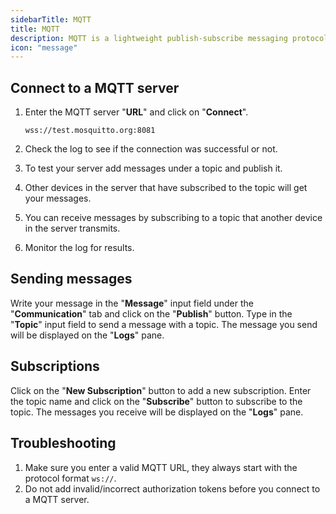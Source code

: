 ```yaml
---
sidebarTitle: MQTT
title: MQTT
description: MQTT is a lightweight publish-subscribe messaging protocol.
icon: "message"
---
```


## Connect to a MQTT server

1. Enter the MQTT server "**URL**" and click on "**Connect**".

    ```
    wss://test.mosquitto.org:8081
    ```

2. Check the log to see if the connection was successful or not.
3. To test your server add messages under a topic and publish it.
4. Other devices in the server that have subscribed to the topic will get your messages.
5. You can receive messages by subscribing to a topic that another device in the server transmits.
6. Monitor the log for results.

## Sending messages

Write your message in the "**Message**" input field under the "**Communication**" tab and click on the "**Publish**" button. Type in the "**Topic**" input field to send a message with a topic. The message you send will be displayed on the "**Logs**" pane.

## Subscriptions

Click on the "**New Subscription**" button to add a new subscription. Enter the topic name and click on the "**Subscribe**" button to subscribe to the topic. The messages you receive will be displayed on the "**Logs**" pane.

## Troubleshooting

1. Make sure you enter a valid MQTT URL, they always start with the protocol format `ws://`.
2. Do not add invalid/incorrect authorization tokens before you connect to a MQTT server.
